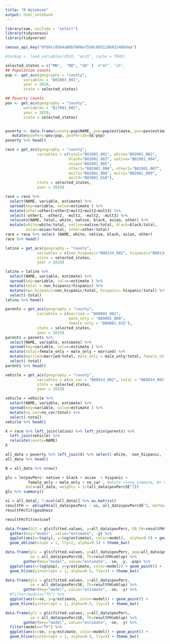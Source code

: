 ```yaml
---
title: "R Notebook"
output: html_notebook
---
```


```r
library(sae, exclude = "select")
library(tidycensus)
library(tidyverse)

census_api_key("9fb9cc8584a00b7006e7550c685129b65240b9aa")
```

```r
#lookup <- load_variables(2019, "acs5", cache = TRUE)
```



```r
selected_states = c("MN",  "ND", "SD" )  #"WI", "IA",
## Population counts
pop <- get_acs(geography = "county", 
        variables = "B01003_001", 
        year = 2019,
        state = selected_states)

## Poverty counts
pov <- get_acs(geography = "county", 
        variables = "B17001_002",
        year = 2019,
        state = selected_states)


poverty <- data.frame(county=pop$NAME, pop=pop$estimate, pov=pov$estimate, SE=pov$moe/1.645) %>%
   mutate(povPerc=pov/pop, povPercSE=SE/pop)
poverty %>% head()
```


```r
race = get_acs(geography = "county", 
              variables = c(total="B02001_001", white="B02001_002", 
                            black="B02001_003", native="B02001_004", 
                            asian="B02001_005", 
                            other1="B02001_006", other2="B02001_007", 
                            mult1="B02001_008", mult2="B02001_009", 
                            mult3="B02001_010"), 
              state = selected_states, 
              year = 2019)

race = race %>% 
  select(NAME, variable, estimate) %>% 
  spread(key=variable, value=estimate ) %>% 
  mutate(other=other1+other2+mult1+mult2+mult3) %>% 
  select(-other1, -other2, -mult1, -mult2, -mult3) %>% 
  relocate(NAME, total, white, native, black, asian, other) %>% 
  mutate(white=white/total, native=native/total, black=black/total, 
         asian=asian/total, other=other/total)
race = race %>% select (NAME, white, native, black, asian, other)
race %>% head()
```



```r
latino = get_acs(geography = "county", 
              variables = c(non_hispanic="B08134_001", hispanic="B08134_010"), 
              state = selected_states, 
              year = 2019)

latino = latino %>% 
  select(NAME, variable, estimate) %>% 
  spread(key=variable, value=estimate ) %>% 
  mutate(total = non_hispanic+hispanic) %>% 
  mutate(non_hispanic=non_hispanic/total, hispanic= hispanic/total) %>% 
  select(-total)
latino %>% head()
```


```r
parents = get_acs(geography = "county", 
              variables = c(married = "B09002_002", 
                            male_only = "B09002_009", 
                            female_only = "B09002_015"), 
              state = selected_states, 
              year = 2019)
parents = parents %>% 
  select(NAME, variable, estimate) %>% 
  spread(key=variable, value=estimate ) %>% 
  mutate(total=female_only + male_only + married) %>% 
  mutate(married=married/total, male_only = male_only/total, female_only=female_only/total) %>% 
  select(-total)
parents %>% head()
```



```r
vehicle = get_acs(geography = "county",
              variables = c(no_car = "B08014_002", total = "B08014_001"),
              state = selected_states,
              year = 2019)

vehicle = vehicle %>%
  select(NAME, variable, estimate) %>%
  spread(key=variable, value=estimate ) %>%
  mutate(no_car=no_car/total) %>%
  select(-total)
vehicle %>% head()
```




```r
X = race %>% left_join(latino) %>% left_join(parents) %>% 
  left_join(vehicle) %>%
  relocate(county=NAME)  
X
```


```r
all_data = poverty %>% left_join(X) %>% select(-white, -non_hispanic, -married, -other)
all_data %>% head()
```




```r
N = all_data %>% nrow()

gls = lm(povPerc~ native + black + asian  + hispanic + 
          female_only + male_only + no_car , #white +long_commute, #+ other
         data=all_data, weights = 1/(all_data$povPercSE^2))
gls %>% summary()
```



```r
xi = all_data[, 7:ncol(all_data)] %>% as.matrix()
resultFH <- eblupFH(all_data$povPerc ~ xi, all_data$povPercSE^2, method="FH")
resultFH$fit$goodness

resultFH$fit$estcoef
```


```r
data.frame(GLS = gls$fitted.values, y=all_data$povPerc, EB_FH=resultFH$eblup) %>% 
  gather(key="model", value="estimate", -y) %>% 
  ggplot(aes(x=log(y), y=log(estimate), color=model),  alpha=0.5) + geom_point() + 
  geom_abline(slope = 1, lty=2, alpha=0.5) + theme_bw()
```

```r
data.frame(gls = gls$fitted.values, y=all_data$povPerc, pop=all_data$pop,
           se = all_data$povPercSE, fh=resultFH$eblup) %>% 
        gather(key="model", value="estimate", -se, -y, -pop) %>% 
  ggplot(aes(x=log(pop), y=y/estimate, color=model)) + geom_point() + 
  geom_hline(yintercept = 1, alpha=0.5, lty=2) + theme_bw()

```






```r
data.frame(gls = gls$fitted.values, y=all_data$povPerc, 
           se = all_data$povPercSE, fh=resultFH$eblup) %>% 
        gather(key="model", value="estimate", -se, -y) %>% 
  #filter(model=="fh") %>% 
  ggplot(aes(x=se, y=y/estimate, color=model)) + geom_point() + 
  geom_hline(yintercept = 1, alpha=0.5, lty=2) + theme_bw()

```

```r
data.frame(gls = gls$fitted.values, y=all_data$povPerc, 
           se = all_data$povPercSE, fh=resultFH$eblup) %>% 
        gather(key="model", value="estimate", -se, -y) %>% 
  filter(model=="fh") %>% 
  ggplot(aes(x=se, y=y/estimate, color=model)) + geom_point() + 
  geom_hline(yintercept = 1, alpha=0.5, lty=2) + theme_bw()

```





